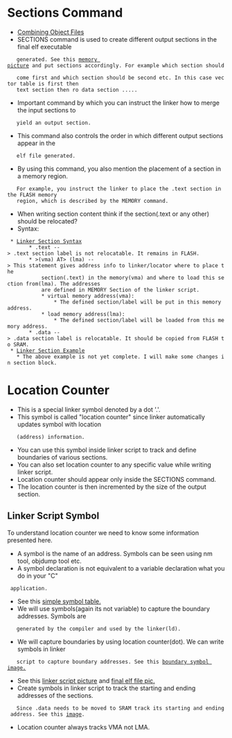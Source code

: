 = Sections Command =

* [[file:/home/basith/Pictures/objects_and_final_elf.png|Combining Object Files]]
* SECTIONS command is used to create different output sections in the final elf executable 
	generated. See this [[file:~/Pictures/linker_section_placement.png|memory picture]] and put sections accordingly. For example which section should 
	come first and which section should be second etc. In this case vector table is first then 
	text section then ro data section .....
* Important command by which you can instruct the linker how to merge the input sections to 
	yield an output section.
* This command also controls the order in which different output sections appear in the 
	elf file generated.
* By using this command, you also mention the placement of a section in a memory region. 
	For example, you instruct the linker to place the .text section in the FLASH memory 
	region, which is described by the MEMORY command.
* When writing section content think if the section(.text or any other) should be relocated?
* Syntax: 
  * [[file:/home/basith/Pictures/linker_section_syntax.png|Linker Section Syntax]]
		* .text --> .text section label is not relocatable. It remains in FLASH.
		* >(vma) AT> (lma) --> This statement gives address info to linker/locator where to place the 
			section(.text) in the memory(vma) and where to load this section from(lma). The addresses 
			are defined in MEMORY Section of the linker script.
			* virtual memory address(vma):
				* The defined section/label will be put in this memory address.
			* load memory address(lma):
				* The defined section/label will be loaded from this memory address.
		* .data --> .data section label is relocatable. It should be copied from FLASH to SRAM.
  * [[file:/home/basith/Pictures/linker_section_syntax_example.png|Linker Section Example]]
	* The above example is not yet complete. I will make some changes in section block.

= Location Counter =

* This is a special linker symbol denoted by a dot '.'.
* This symbol is called "location counter" since linker automatically updates symbol with location 
	(address) information.
* You can use this symbol inside linker script to track and define boundaries of various sections.
* You can also set location counter to any specific value while writing linker script.
* Location counter should appear only inside the SECTIONS command.
* The location counter is then incremented by the size of the output section.

== Linker Script Symbol ==

To understand location counter we need to know some information presented here.

* A symbol is the name of an address. Symbols can be seen using nm tool, objdump tool etc.
* A symbol declaration is not equivalent to a variable declaration what you do in your "C" 
  application.
* See this [[file:~/Pictures/simple_symbol_table.png|simple symbol table.]]
* We will use symbols(again its not variable) to capture the boundary addresses. Symbols are 
	generated by the compiler and used by the linker(ld).
* We will capture boundaries by using location counter(dot). We can write symbols in linker 
	script to capture boundary addresses. See this [[file:~/Pictures/boundary_symbols.png|boundary symbol image.]]
* See this [[file:~/Pictures/linker_script_picture.png|linker script picture]] and [[file:~/Pictures/final_elf_generated.png|final elf file pic.]]
* Create symbols in linker script to track the starting and ending addresses of the sections. 
	Since .data needs to be moved to SRAM track its starting and ending address. See this [[file:~/Pictures/copying_data_to_sram.png|image]].
* Location counter always tracks VMA not LMA.
